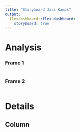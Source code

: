 ```yaml
---
title: "Storyboard Jari Kamps"
output: 
  flexdashboard::flex_dashboard:
    storyboard: true
---
```


Analysis {.storyboard}
=========================================

### Frame 1

```r
```

### Frame 2

```r
```

Details
=========================================

Column
-----------------------------------------